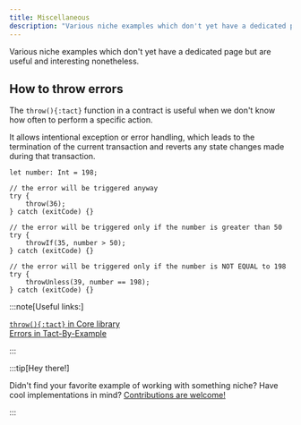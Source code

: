 ```yaml
---
title: Miscellaneous
description: "Various niche examples which don't yet have a dedicated page but are useful and interesting nonetheless."
---
```


Various niche examples which don't yet have a dedicated page but are useful and interesting nonetheless.

## How to throw errors

The `throw(){:tact}` function in a contract is useful when we don't know how often to perform a specific action.

It allows intentional exception or error handling, which leads to the termination of the current transaction and reverts any state changes made during that transaction.

```tact
let number: Int = 198;

// the error will be triggered anyway
try {
    throw(36);
} catch (exitCode) {}

// the error will be triggered only if the number is greater than 50
try {
    throwIf(35, number > 50);
} catch (exitCode) {}

// the error will be triggered only if the number is NOT EQUAL to 198
try {
    throwUnless(39, number == 198);
} catch (exitCode) {}
```

:::note[Useful links:]

  [`throw(){:tact}` in Core library](/ref/core-debug#throw)\
  [Errors in Tact-By-Example](https://tact-by-example.org/03-errors)

:::

:::tip[Hey there!]

  Didn't find your favorite example of working with something niche? Have cool implementations in mind? [Contributions are welcome!](https://github.com/tact-lang/tact/issues)

:::
